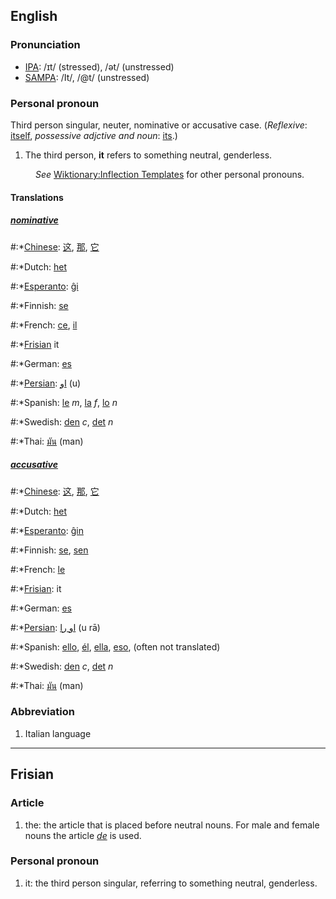 ==English==
===Pronunciation===
*[[w:IPA|IPA]]: /ɪt/ (stressed), /ət/ (unstressed)
*[[w:SAMPA|SAMPA]]: /It/, /@t/ (unstressed)
===Personal pronoun===
Third person singular, neuter, nominative or accusative case.
(''Reflexive'': [[itself]], ''possessive adjctive and noun'': [[its]].)

# The third person, '''it''' refers to something neutral, genderless.

:''See'' [[Wiktionary:Inflection Templates]] for other personal pronouns.

====Translations====

=====[[nominative]]=====
#:*[[Chinese]]: [[这]], [[那]], [[它]]
#:*Dutch: [[het]]
#:*[[Esperanto]]: [[ĝi]]
#:*Finnish: [[se]]
#:*French: [[ce]], [[il]]
#:*[[Frisian]] it
#:*German: [[es]]
#:*[[Persian]]: [[او]] (u)
#:*Spanish: [[le]] ''m'', [[la]] ''f'', [[lo]] ''n''
#:*Swedish: [[den]] ''c'', [[det]] ''n''
#:*Thai: [[มัน]] (man)

=====[[accusative]]=====
#:*[[Chinese]]: [[这]], [[那]], [[它]]
#:*Dutch: [[het]]
#:*[[Esperanto]]: [[ĝin]]
#:*Finnish: [[se]], [[sen]]
#:*French: [[le]]
#:*[[Frisian]]: it
#:*German: [[es]]
#:*[[Persian]]: [[او را]] (u rā)
#:*Spanish: [[ello]], [[él]], [[ella]], [[eso]], (often not translated)
#:*Swedish: [[den]] ''c'', [[det]] ''n''
#:*Thai: [[มัน]] (man)

===Abbreviation===

# Italian language

----
== Frisian ==
=== Article ===
# the: the article that is placed before neutral nouns. For male and female nouns the article ''[[de]]'' is used.

=== Personal pronoun ===
# it: the third person singular, referring to something neutral, genderless.